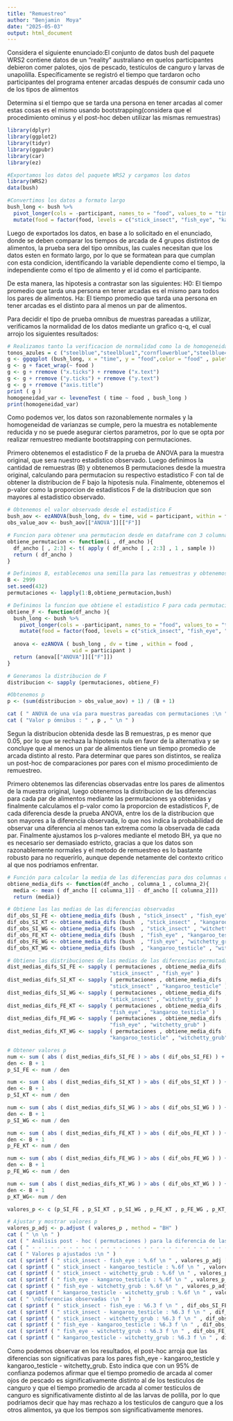 ```yaml
---
title: "Remuestreo"
author: "Benjamin  Moya"
date: "2025-05-03"
output: html_document
---
```

Considera el siguiente enunciado:El conjunto de datos bush del paquete WRS2 contiene datos de un “reality” australiano en quelos participantes debieron comer palotes, ojos de pescado, testículos de canguro y larvas de unapolilla. Específicamente se registró el tiempo que tardaron ocho participantes del programa entener arcadas después de consumir cada uno de los tipos de alimentos

Determina si el tiempo que se tarda una persona en tener arcadas al comer estas cosas es el mismo usando bootstrapping(considera que el procedimiento ominus y el post-hoc deben utilizar las mismas remuestras)
```r
library(dplyr)
library(ggplot2)
library(tidyr)
library(ggpubr)
library(car)
library(ez)

#Exportamos los datos del paquete WRS2 y cargamos los datos
library(WRS2)
data(bush)

#Convertimos los datos a formato largo
bush_long <- bush %>%
  pivot_longer(cols = -participant, names_to = "food", values_to = "time") %>%
  mutate(food = factor(food, levels = c("stick_insect", "fish_eye", "kangaroo_testicle", "witchetty_grub")))
```

Luego de exportados los datos, en base a lo solicitado en el enunciado, donde se deben comparar los tiempos de arcada de 4 grupos distintos de alimentos, la prueba sera del tipo omnibus, las cuales necesitan que los datos esten en formato largo, por lo que se formatean para que cumplan con esta condicion, identificando la variable dependiente como el tiempo, la independiente como el tipo de alimento y el id como el participante.

De esta manera, las hipotesis a contrastar son las siguientes:
H0: El tiempo promedio que tarda una persona en tener arcadas es el mismo para todos los pares de alimentos.
Ha: El tiempo promedio que tarda una persona en tener arcadas es el distinto para al menos un par de alimentos.

Para decidir el tipo de prueba omnibus de muestras pareadas a utilizar, verificamos la normalidad de los datos mediante un grafico q-q, el cual arrojo los siguientes resultados:
```r
# Realizamos tanto la verificacion de normalidad como la de homogeneidad de varianzas.
tonos_azules = c ("steelblue","steelblue1","cornflowerblue","steelblue4")
g <- ggqqplot (bush_long, x = "time", y = "food",color = "food" , palette = tonos_azules)
g <- g + facet_wrap(~ food )
g <- g + rremove ("x.ticks") + rremove ("x.text")
g <- g + rremove ("y.ticks") + rremove ("y.text")
g <- g + rremove ("axis.title")
print ( g )
homogeneidad_var <- leveneTest ( time ~ food , bush_long ) 
print(homogeneidad_var)
```

Como podemos ver, los datos son razonablemente normales y la homogeneidad de varianzas se cumple, pero la muestra es notablemente reducida y no se puede asegurar ciertos parametros, por lo que se opta por realizar remuestreo mediante bootstrapping con permutaciones.

Primero obtenemos el estadistico F de la prueba de ANOVA para la muestra original, que sera nuestro estadistico observado. Luego definimos la cantidad de remuestras (B) y obtenemos B permutaciones desde la muestra original, calculando para permutacion su respectivo estadistico F con tal de obtener la distribucion de F bajo la hipotesis nula. Finalmente, obtenemos el p-valor como la proporcion de estadisticos F de la distribucion que son mayores al estadistico observado.
```r
# Obtenemos el valor observado desde el estadistico F
bush_aov <- ezANOVA(bush_long, dv = time, wid = participant, within = food)
obs_value_aov <- bush_aov[["ANOVA"]][["F"]]

# Funcion para obtener una permutacion desde en dataframe con 3 columnas
obtiene_permutacion <- function(i , df_ancho ){
  df_ancho [ , 2:3] <- t( apply ( df_ancho [ , 2:3] , 1 , sample ))
  return ( df_ancho ) 
}

# Definimos B, establecemos una semilla para las remuestras y obtenemos las permutaciones.
B <- 2999
set.seed(432)
permutaciones <- lapply(1:B,obtiene_permutacion,bush)

# Definimos la funcion que obtiene el estadistico F para cada permutacion
obtiene_F <- function(df_ancho ){
  bush_long <- bush %>%
    pivot_longer(cols = -participant, names_to = "food", values_to = "time") %>%
    mutate(food = factor(food, levels = c("stick_insect", "fish_eye", "kangaroo_testicle", "witchetty_grub")))
  
  anova <- ezANOVA ( bush_long , dv = time , within = food ,
                     wid = participant )
  return (anova[["ANOVA"]][["F"]])
}

# Generamos la distribucion de F
distribucion <- sapply (permutaciones, obtiene_F)

#Obtenemos p 
p <- (sum(distribucion > obs_value_aov) + 1) / (B + 1)
```

```r
cat ( " ANOVA de una vía para muestras pareadas con permutaciones :\n " )
cat ( "Valor p ómnibus : " , p , " \n " )
```
Segun la distribucion obtenida desde las B remuestras, p es menor que 0.05, por lo que se rechaza la hipotesis nula en favor de la alternativa y se concluye que al menos un par de alimentos tiene un tiempo promedio de arcada distinto al resto. Para determinar que pares son distintos, se realiza un post-hoc de comparaciones por pares con el mismo procedimiento de remuestreo. 

Primero obtenemos las diferencias observadas entre los pares de alimentos de la muestra original, luego obtenemos la distribucion de las diferencias para cada par de alimentos mediante las permutaciones ya obtenidas y finalmente calculamos el p-valor como la proporcion de estadisticos F, de cada diferencia desde la prueba ANOVA, entre los de la distribucion que son mayores a la diferencia observada, lo que nos indica la probabilidad de observar una diferencia al menos tan extrema como la observada de cada par. Finalmente ajustamos los p-valores mediante el metodo BH, ya que no es necesario ser demasiado estricto, gracias a que los datos son razonablemente normales y el metodo de remuestreo es lo bastante robusto para no requerirlo, aunque depende netamente del contexto critico al que nos podriamos enfrentar.

```r
# Función para calcular la media de las diferencias para dos columnas de una matriz de datos en formato ancho
obtiene_media_difs <- function(df_ancho , columna_1 , columna_2){
  media <- mean ( df_ancho [[ columna_1]] - df_ancho [[ columna_2]])
  return (media)}

# Obtiene las las medias de las diferencias observadas
dif_obs_SI_FE <- obtiene_media_difs (bush , "stick_insect" , "fish_eye" )
dif_obs_SI_KT <- obtiene_media_difs (bush  , "stick_insect" , "kangaroo_testicle" )
dif_obs_SI_WG <- obtiene_media_difs (bush  , "stick_insect" , "witchetty_grub" )
dif_obs_FE_KT <- obtiene_media_difs (bush  , "fish_eye" , "kangaroo_testicle" )
dif_obs_FE_WG <- obtiene_media_difs (bush  , "fish_eye" , "witchetty_grub" )
dif_obs_KT_WG <- obtiene_media_difs (bush  , "kangaroo_testicle" , "witchetty_grub")

# Obtiene las distribuciones de las medias de las diferencias permutadas
dist_medias_difs_SI_FE <- sapply ( permutaciones , obtiene_media_difs ,
                                 "stick_insect" , "fish_eye" )
dist_medias_difs_SI_KT <- sapply ( permutaciones , obtiene_media_difs ,
                                 "stick_insect" , "kangaroo_testicle" )
dist_medias_difs_SI_WG <- sapply ( permutaciones , obtiene_media_difs ,
                                 "stick_insect" , "witchetty_grub" )
dist_medias_difs_FE_KT <- sapply ( permutaciones , obtiene_media_difs ,
                                 "fish_eye" , "kangaroo_testicle" )
dist_medias_difs_FE_WG <- sapply ( permutaciones , obtiene_media_difs ,
                                 "fish_eye" , "witchetty_grub" )
dist_medias_difs_KT_WG <- sapply ( permutaciones , obtiene_media_difs ,
                                 "kangaroo_testicle" , "witchetty_grub" )

# Obtener valores p
num <- sum ( abs ( dist_medias_difs_SI_FE ) > abs ( dif_obs_SI_FE) ) + 1
den <- B + 1
p_SI_FE <- num / den

num <- sum ( abs ( dist_medias_difs_SI_KT ) > abs ( dif_obs_SI_KT ) ) + 1
den <- B + 1
p_SI_KT <- num / den

num <- sum ( abs ( dist_medias_difs_SI_WG ) > abs ( dif_obs_SI_WG ) ) + 1
den <- B + 1
p_SI_WG <- num / den

num <- sum ( abs ( dist_medias_difs_FE_KT ) > abs ( dif_obs_FE_KT ) ) + 1
den <- B + 1
p_FE_KT <- num / den

num <- sum ( abs ( dist_medias_difs_FE_WG ) > abs ( dif_obs_FE_WG ) ) + 1
den <- B + 1
p_FE_WG <- num / den

num <- sum ( abs ( dist_medias_difs_KT_WG ) > abs ( dif_obs_KT_WG ) ) + 1
den <- B + 1
p_KT_WG<- num / den

valores_p <- c (p_SI_FE , p_SI_KT , p_SI_WG , p_FE_KT , p_FE_WG , p_KT_WG )

# Ajustar y mostrar valores p
valores_p_adj <- p.adjust ( valores_p , method = "BH" )
cat ( " \n \n " )
cat ( " Análisis post - hoc ( permutaciones ) para la diferencia de las medias \n " )
cat ( " - - - - - - - - - - - - - - - - - - - - - - - - - - - - - - - - - - - - - - - - - - - - - - - - - - - - - - - - - - - - - - - - - -\n " )
cat ( " Valores p ajustados :\n " )
cat ( sprintf ( " stick_insect - fish_eye : %.6f \n " , valores_p_adj [1]) )
cat ( sprintf ( " stick_insect - kangaroo_testicle : %.6f \n " , valores_p_adj [2]) )
cat ( sprintf ( " stick_insect - witchetty_grub : %.6f \n " , valores_p_adj [3]) )
cat ( sprintf ( " fish_eye - kangaroo_testicle : %.6f \n " , valores_p_adj [4]) )
cat ( sprintf ( " fish_eye - witchetty_grub : %.6f \n " , valores_p_adj [5]) )
cat ( sprintf ( " kangaroo_testicle - witchetty_grub : %.6f \n " , valores_p_adj [6]) )
cat ( " \nDiferencias observadas :\n " )
cat ( sprintf ( " stick_insect - fish_eye : %6.3 f \n " , dif_obs_SI_FE ) )
cat ( sprintf ( " stick_insect - kangaroo_testicle : %6.3 f \n " , dif_obs_SI_KT) )
cat ( sprintf ( " stick_insect - witchetty_grub : %6.3 f \n " , dif_obs_SI_WG ))
cat ( sprintf ( " fish_eye - kangaroo_testicle : %6.3 f \n " , dif_obs_FE_KT) )
cat ( sprintf ( " fish_eye - witchetty_grub : %6.3 f \n " , dif_obs_FE_WG ) )
cat ( sprintf ( " kangaroo_testicle - witchetty_grub : %6.3 f \n " , dif_obs_KT_WG ))
```
Como podemos observar en los resultados, el post-hoc arroja que las diferencias son significativas para los pares fish_eye - kangaroo_testicle y kangaroo_testicle - witchetty_grub. Esto indica que con un 95% de confianza podemos afirmar que el tiempo promedio de arcada al comer ojos de pescado es significativamente distinto al de los testiculos de canguro y que el tiempo promedio de arcada al comer testiculos de canguro es significativamente distinto al de las larvas de polilla, por lo que podriamos decir que hay mas rechazo a los testiculos de canguro que a los otros alimentos, ya que los tiempos son significativamente menores.